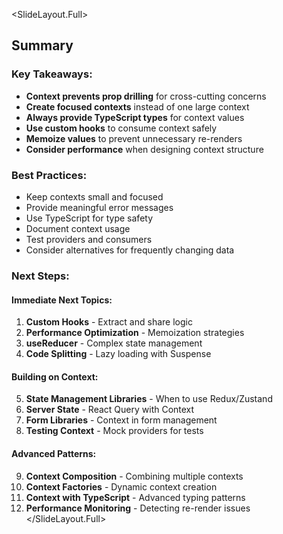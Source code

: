 
<SlideLayout.Full>
## Summary

### Key Takeaways:
- **Context prevents prop drilling** for cross-cutting concerns
- **Create focused contexts** instead of one large context
- **Always provide TypeScript types** for context values
- **Use custom hooks** to consume context safely
- **Memoize values** to prevent unnecessary re-renders
- **Consider performance** when designing context structure

### Best Practices:
- Keep contexts small and focused
- Provide meaningful error messages
- Use TypeScript for type safety
- Document context usage
- Test providers and consumers
- Consider alternatives for frequently changing data

### Next Steps:

#### Immediate Next Topics:
1. **Custom Hooks** - Extract and share logic
2. **Performance Optimization** - Memoization strategies
3. **useReducer** - Complex state management
4. **Code Splitting** - Lazy loading with Suspense

#### Building on Context:
5. **State Management Libraries** - When to use Redux/Zustand
6. **Server State** - React Query with Context
7. **Form Libraries** - Context in form management
8. **Testing Context** - Mock providers for tests

#### Advanced Patterns:
9. **Context Composition** - Combining multiple contexts
10. **Context Factories** - Dynamic context creation
11. **Context with TypeScript** - Advanced typing patterns
12. **Performance Monitoring** - Detecting re-render issues
</SlideLayout.Full>